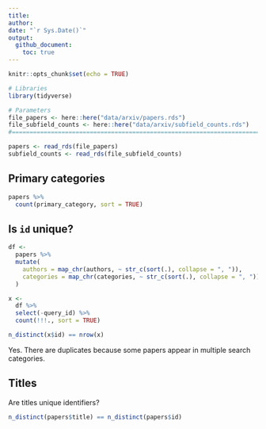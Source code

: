 ```yaml
---
title: 
author: 
date: "`r Sys.Date()`"
output: 
  github_document:
    toc: true
---
```


```r
knitr::opts_chunk$set(echo = TRUE)
```

```r
# Libraries
library(tidyverse)

# Parameters
file_papers <- here::here("data/arxiv/papers.rds")
file_subfield_counts <- here::here("data/arxiv/subfield_counts.rds")
#===============================================================================

papers <- read_rds(file_papers)
subfield_counts <- read_rds(file_subfield_counts)
```

## Primary categories

```r
papers %>% 
  count(primary_category, sort = TRUE)
```

## Is `id` unique?

```r
df <-
  papers %>% 
  mutate(
    authors = map_chr(authors, ~ str_c(sort(.), collapse = ", ")),
    categories = map_chr(categories, ~ str_c(sort(.), collapse = ", "))
  )

x <-
  df %>% 
  select(-query_id) %>% 
  count(!!!., sort = TRUE) 

n_distinct(x$id) == nrow(x)
```

Yes. There are duplicates because some papers appear in multiple search categories. 

## Titles

Are titles unique identifiers?

```r
n_distinct(papers$title) == n_distinct(papers$id)
```


